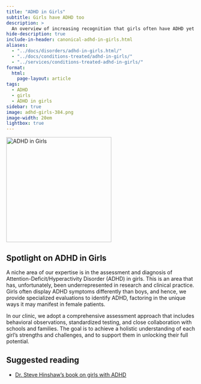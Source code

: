 ```yaml
---
title: "ADHD in Girls"
subtitle: Girls have ADHD too
description: >
  An overview of increasing recognition that girls often have ADHD yet go undiagnosed most of the time.
hide-description: true
include-in-header: canonical-adhd-in-girls.html
aliases:
  - "../docs/disorders/adhd-in-girls.html/"
  - "../docs/conditions-treated/adhd-in-girls/"
  - "../services/conditions-treated-adhd-in-girls/"
format:
  html:
    page-layout: article
tags:
  - ADHD
  - girls
  - ADHD in girls
sidebar: true
image: adhd-girls-384.png
image-width: 20em
lightbox: true
---
```


![](adhd-girls-384.png "ADHD in Girls"){width=20em fig-alt="A brainworkup kids logo for adhd in girls."}

## Spotlight on ADHD in Girls 

A niche area of our expertise is in the assessment and diagnosis of Attention-Deficit/Hyperactivity Disorder (ADHD) in girls. This is an area that has, unfortunately, been underrepresented in research and clinical practice. Girls often display ADHD symptoms differently than boys, and hence, we provide specialized evaluations to identify ADHD, factoring in the unique ways it may manifest in female patients. 

In our clinic, we adopt a comprehensive assessment approach that includes
behavioral observations, standardized testing, and close collaboration with
schools and families. The goal is to achieve a holistic understanding of each
girl's strengths and challenges, and to support them in unlocking their full
potential.

## Suggested reading

- [Dr. Steve Hinshaw's book on girls with ADHD](https://www.guilford.com/books/Straight-Talk-about-ADHD-in-Girls/Stephen-Hinshaw/9781462547517)


